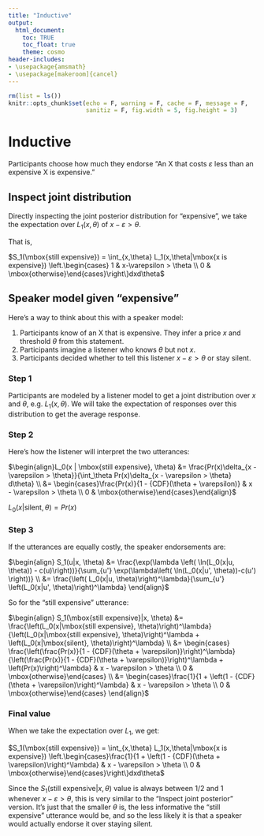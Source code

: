 ```yaml
---
title: "Inductive"
output:
  html_document:
    toc: TRUE
    toc_float: true
    theme: cosmo
header-includes:
- \usepackage{amsmath}
- \usepackage[makeroom]{cancel}
---
```


```r
rm(list = ls())
knitr::opts_chunk$set(echo = F, warning = F, cache = F, message = F,
                      sanitiz = F, fig.width = 5, fig.height = 3)
```


# Inductive

Participants choose how much they endorse "An X that costs $\varepsilon$ less than an expensive X is expensive."

## Inspect joint distribution

Directly inspecting the joint posterior distribution for "expensive", we take the expectation over $L_1(x, \theta)$ of $x-\varepsilon > \theta$.

That is,

$S_1(\mbox{still expensive}) = \int_{x,\theta} L_1(x,\theta|\mbox{x is expensive})
\left.\begin{cases} 1 & x-\varepsilon > \theta \\ 0 & \mbox{otherwise}\end{cases}\right\}dxd\theta$

## Speaker model given "expensive"

Here's a way to think about this with a speaker model:

1. Participants know of an X that is expensive. They infer a price $x$ and threshold $\theta$ from this statement.
2. Participants imagine a listener who knows $\theta$ but not $x$.
3. Participants decided whether to tell this listener $x - \varepsilon > \theta$ or stay silent.

### Step 1

Participants are modeled by a listener model to get a joint distribution over $x$ and $\theta$, e.g. $L_1(x, \theta)$. We will take the expectation of responses over this distribution to get the average response.

### Step 2

Here's how the listener will interpret the two utterances:

$\begin{align}L_0(x | \mbox{still expensive}, \theta) &=
\frac{Pr(x)\delta_{x - \varepsilon > \theta}}{\int_\theta Pr(x)\delta_{x - \varepsilon > \theta} d\theta} \\ &=
\begin{cases}\frac{Pr(x)}{1 - {CDF}(\theta + \varepsilon)} & x - \varepsilon > \theta \\ 0 & \mbox{otherwise}\end{cases}\end{align}$

$L_0(x | \mbox{silent}, \theta) = Pr(x)$

### Step 3

If the utterances are equally costly, the speaker endorsements are:

$\begin{align}
S_1(u|x, \theta) &= \frac{\exp(\lambda \left( \ln(L_0(x|u, \theta)) - c(u)\right))}{\sum_{u'} \exp(\lambda\left( \ln(L_0(x|u', \theta))-c(u') \right))} \\ &= \frac{\left( L_0(x|u, \theta)\right)^\lambda}{\sum_{u'} \left(L_0(x|u', \theta)\right)^\lambda}
\end{align}$

So for the "still expensive" utterance:

$\begin{align}
S_1(\mbox{still expensive}|x, \theta) &=
\frac{\left(L_0(x|\mbox{still expensive}, \theta)\right)^\lambda}
{\left(L_0(x|\mbox{still expensive}, \theta)\right)^\lambda + \left(L_0(x|\mbox{silent}, \theta)\right)^\lambda} \\
&= \begin{cases}
\frac{\left(\frac{Pr(x)}{1 - {CDF}(\theta + \varepsilon)}\right)^\lambda}
{\left(\frac{Pr(x)}{1 - {CDF}(\theta + \varepsilon)}\right)^\lambda + \left(Pr(x)\right)^\lambda} & x - \varepsilon > \theta \\ 0 & \mbox{otherwise}\end{cases} \\
&= \begin{cases}\frac{1}{1 + \left(1 - {CDF}(\theta + \varepsilon)\right)^\lambda} & x - \varepsilon > \theta \\ 0 & \mbox{otherwise}\end{cases}
\end{align}$

### Final value

When we take the expectation over $L_1$, we get:

$S_1(\mbox{still expensive}) = \int_{x,\theta} L_1(x,\theta|\mbox{x is expensive})
\left.\begin{cases}\frac{1}{1 + \left(1 - {CDF}(\theta + \varepsilon)\right)^\lambda} & x - \varepsilon > \theta \\ 0 & \mbox{otherwise}\end{cases}\right\}dxd\theta$

Since the $S_1(\mbox{still expensive}|x, \theta)$ value is always between $1/2$ and $1$ whenever $x-\varepsilon > \theta$, this is very similar to the "Inspect joint posterior" version. It's just that the smaller $\theta$ is, the less informative the "still expensive" utterance would be, and so the less likely it is that a speaker would actually endorse it over staying silent.
